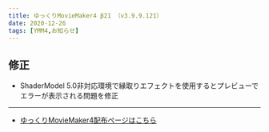```yaml
---
title: ゆっくりMovieMaker4 β21 （v3.9.9.121）
date: 2020-12-26
tags: [YMM4,お知らせ]
---
```

## 修正
- ShaderModel 5.0非対応環境で縁取りエフェクトを使用するとプレビューでエラーが表示される問題を修正
---

- [ゆっくりMovieMaker4配布ページはこちら](/ymm4/)